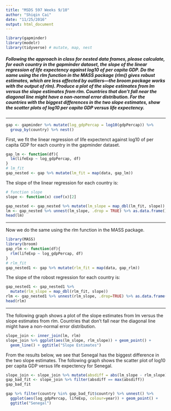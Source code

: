 ```yaml
---
title: "MSDS 597 Weeks 9/10"
author: "Shiqin Cai"
date: "11/25/2016"
output: html_document
---
```


```r
library(gapminder)
library(modelr)
library(tidyverse) # mutate, map, nest
```

##### Following the approach in class for nested data frames, please calculate, for each country in the gapminder dataset, the slope of the linear regression of life expectency against log10 of per capita GDP. Do the same using the rlm function in the MASS package (rlm() gives robust estimates, which are less affected by outliers---the broom package works with the output of rlm). Produce a plot of the slope estimates from lm versus the slope estimates from rlm. Countries that don't fall near the diagonal line might have a non-normal error distribution. For the countries with the biggest differences in the two slope estimates, show the scatter plots of log10 per capita GDP versus life expectency.

-----

```r
gap <- gapminder %>% mutate(log_gdpPercap = log10(gdpPercap)) %>%
  group_by(country) %>% nest()
```


First, we fit the linear regression of life expectenct against log10 of per capita GDP for each country in the gapminder dataset.

```r
gap_lm <- function(df){
  lm(lifeExp ~ log_gdpPercap, df)
}
# lm_fit
gap_nested <- gap %>% mutate(lm_fit = map(data, gap_lm))
```

The slope of the linear regression for each country is:
 
```r
# function slope
slope <- function(x) coef(x)[2]

gap_nested <- gap_nested %>% mutate(lm_slope = map_dbl(lm_fit, slope))
lm <- gap_nested %>% unnest(lm_slope, .drop = TRUE) %>% as.data.frame()
head(lm)
```

-----

Now we do the same using the rlm function in the MASS package.

```r
library(MASS)
library(broom)
gap_rlm <- function(df){
  rlm(lifeExp ~ log_gdpPercap, df)
}
# rlm_fit
gap_nested1 <- gap %>% mutate(rlm_fit = map(data, gap_rlm))
```

The slope of the robost regression for each country is:

```r
gap_nested1 <- gap_nested1 %>%
  mutate(rlm_slope = map_dbl(rlm_fit, slope))
rlm <- gap_nested1 %>% unnest(rlm_slope, .drop=TRUE) %>% as.data.frame()
head(rlm)
```

---

The following graph shows a plot of the slope estimates from lm versus the slope estimates from rlm. Countries that don't fall near the diagonal line might have a non-normal error distribution.

```r
slope_join <- inner_join(lm, rlm)
slope_join %>% ggplot(aes(lm_slope, rlm_slope)) + geom_point() + 
  geom_line() + ggtitle("Slope Estimates")
```


From the results below, we see that Senegal has the biggest difference in the two slope estimates. The following graph shows the scatter plot of log10 per capita GDP versus life expectency for Senegal.

```r
slope_join <- slope_join %>% mutate(absdiff = abs(lm_slope - rlm_slope))
gap_bad_fit <- slope_join %>% filter(absdiff == max(absdiff))
gap_bad_fit

gap %>% filter(country %in% gap_bad_fit$country) %>% unnest() %>%
  ggplot(aes(log_gdpPercap, lifeExp, colour=year)) + geom_point() +
  ggtitle("Senegal")
```


